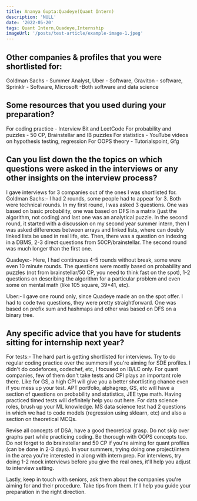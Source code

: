 ```yaml
---
title: Ananya Gupta:Quadeye(Quant Intern)
description: 'NULL' 
date: '2022-05-20'
tags: Quant Intern,Quadeye,Internship
imageUrl: '/posts/test-article/example-image-1.jpeg'
---
```


## Other companies & profiles that you were shortlisted for:
Goldman Sachs - Summer Analyst, Uber - Software, Graviton - software, Sprinklr - Software, Microsoft -Both software and data science 

## Some resources that you used during your preparation?
For coding practice - Interview Bit and LeetCode
For probability and puzzles - 50 CP, Brainstellar and IB puzzles
For statistics - YouTube videos on hypothesis testing, regression 
For OOPS theory - Tutorialspoint, Gfg

## Can you list down the the topics on which questions were asked in the interviews or any other insights on the interview process?
I gave interviews for 3 companies out of the ones I was shortlisted for. 
Goldman Sachs:- 
I had 2 rounds, some people had to appear for 3. Both were technical rounds. In my first round, I was asked 3 questions. One was based on basic probability, one was based on DFS in a matrix (just the algorithm, not coding) and last one was an analytical puzzle. In the second round, it started with a discussion on my second year summer intern, then I was asked differences between arrays and linked lists, where can doubly linked lists be used in real life, etc. Then, there was a question on indexing in a DBMS, 2-3 direct questions from 50CP/brainstellar. The second round was much longer than the first one. 

Quadeye:-
Here, I had continuous 4-5 rounds without break, some were even 10 minute rounds. The questions were mostly based on probability and puzzles (not from brainstellar/50 CP, you need to think fast on the spot), 1-2 questions on describing the algorithm for a particular problem and even some on mental math (like 105 square, 39*41, etc).

Uber:-
I gave one round only, since Quadeye made an on the spot offer. I had to code two questions, they were pretty straightforward. One was based on prefix sum and hashmaps and other was based on DFS on a binary tree.
## Any specific advice that you have for students sitting for internship next year?
For tests:- The hard part is getting shortlisted for interviews. Try to do regular coding practice over the summers if you're aiming for SDE profiles. I didn't do codeforces, codechef, etc, I focused on IB/LC only. For quant companies, few of them don't take tests and CPI plays an important role there. Like for GS, a high CPI will give you a better shortlisting chance even if you mess up your test. APT portfolio, alphagrep, GS, etc will have a section of questions on probability and statistics, JEE type math. Having practiced timed tests will definitely help you out here. For data science roles, brush up your ML knowledge. MS data science test had 2 questions in which we had to code models (regression using sklearn, etc) and also a section on theoretical MCQs. 

Revise all concepts of DSA, have a good theoretical grasp. Do not skip over graphs part while practicing coding. Be thorough with OOPS concepts too. Do not forget to do brainstellar and 50 CP if you're aiming for quant profiles (can be done in 2-3 days). In your summers, trying doing one project/intern in the area you're interested in along with intern prep. 
For interviews, try doing 1-2 mock interviews before you give the real ones, it'll help you adjust to interview setting. 

Lastly, keep in touch with seniors, ask them about the companies you're aiming for and their procedure. Take tips from them. It'll help you guide your preparation in the right direction.

